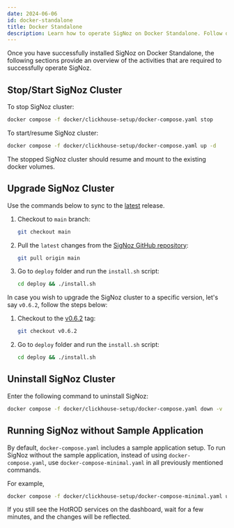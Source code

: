 ```yaml
---
date: 2024-06-06
id: docker-standalone
title: Docker Standalone
description: Learn how to operate SigNoz on Docker Standalone. Follow detailed steps to start, stop, upgrade, and uninstall your SigNoz cluster.
---
```



<SigNozCloud />

Once you have successfully installed SigNoz on Docker Standalone, the following sections provide an overview of the activities that are required to successfully operate SigNoz.

## Stop/Start SigNoz Cluster

To stop SigNoz cluster:

```bash
docker compose -f docker/clickhouse-setup/docker-compose.yaml stop
```

To start/resume SigNoz cluster:

```bash
docker compose -f docker/clickhouse-setup/docker-compose.yaml up -d
```

<Admonition>
The stopped SigNoz cluster should resume and mount to the existing docker volumes.
</Admonition>

## Upgrade SigNoz Cluster

Use the commands below to sync to the [latest](https://github.com/SigNoz/signoz/releases/latest) release.

1. Checkout to `main` branch:
    ```bash
    git checkout main
    ```

2. Pull the `latest` changes from the [SigNoz GitHub repository](https://github.com/SigNoz/signoz):
    ```bash
    git pull origin main
    ```

3. Go to `deploy` folder and run the `install.sh` script:
    ```bash
    cd deploy && ./install.sh
    ```

In case you wish to upgrade the SigNoz cluster to a specific version, let's say `v0.6.2`, follow the steps below:

1. Checkout to the [v0.6.2](https://github.com/SigNoz/signoz/releases/tag/v0.6.2) tag:
    ```bash
    git checkout v0.6.2
    ```

2. Go to `deploy` folder and run the `install.sh` script:
    ```bash
    cd deploy && ./install.sh
    ```

<UpgradeWarning/>

## Uninstall SigNoz Cluster

Enter the following command to uninstall SigNoz:

```bash
docker compose -f docker/clickhouse-setup/docker-compose.yaml down -v
```

## Running SigNoz without Sample Application

By default, `docker-compose.yaml` includes a sample application setup.
To run SigNoz without the sample application, instead of using `docker-compose.yaml`, use `docker-compose-minimal.yaml` in all previously mentioned commands.

For example,
```bash
docker compose -f docker/clickhouse-setup/docker-compose-minimal.yaml up -d
```
<Admonition>
If you still see the HotROD services on the dashboard, wait for a few minutes, and the changes will be reflected.
</Admonition>
